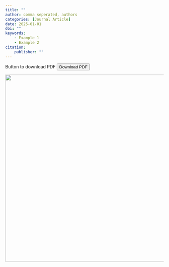```yaml
---
title: ""
author: comma seperated, authors
categories: [Journal Article]
date: 2025-01-01
doi: "" 
keywords: 
    - Example 1
    - Example 2
citation: 
    publisher: ""
---
```

Button to download PDF
<button id="download-btn" onclick="downloadPDF()">Download PDF</button>
<!-- JavaScript function to handle the download -->
<script>
function downloadPDF() {
   // Path to your PDF file (relative)
   var pdfPath = '../paper_pdf_jpeg/AAAA.pdf';
   // Create a temporary link to trigger the download
   var link = document.createElement('a');
   link.href = pdfPath;
   link.download = 'AAAAA.pdf';  // Optionally, specify the file name
   // Append the link to the body (required for it to work in some browsers)
   document.body.appendChild(link);
   // Trigger the click event to start the download
   link.click();
   // Remove the link from the DOM after the download starts
   document.body.removeChild(link);
}
</script>


![](../paper_pdf_jpeg/AAAAA.jpg){width="595"}




